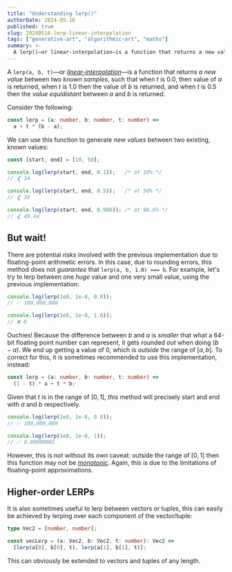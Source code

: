 ```yaml
---
title: "Understanding lerp()"
authorDate: 2024-05-16
published: true
slug: 20240516-lerp-linear-interpolation
tags: ["generative-art", "algorithmic-art", "maths"]
summary: >-
  A lerp()—or linear-interpolation—is a function that returns a new value between two known samples.
---
```


A `lerp(a, b, t)`—or *[linear-interpolation](https://en.wikipedia.org/wiki/Linear_interpolation)*—is a function that returns *a new value* between two *known samples*, such that when $t$ is $0.0$, then value of $a$ is returned, when $t$ is $1.0$ then the value of $b$ is returned, and when $t$ is $0.5$ then the *value equidistant* between $a$ and $b$ is returned.

Consider the following:

```ts
const lerp = (a: number, b: number, t: number) =>
  a + t * (b - a);
```

We can use this function to generate *new values* between two existing, known values:

```ts
const [start, end] = [10, 50];

console.log(lerp(start, end, 0.1));   /* at 10% */
// ❮ 14

console.log(lerp(start, end, 0.5));   /* at 50% */
// ❮ 30

console.log(lerp(start, end, 0.986)); /* at 98.6% */
// ❮ 49.44
```

## But wait!

There are potential *risks* involved with the previous implementation due to floating-point arithmetic errors. In this case, due to rounding errors, this method does not *guarantee* that `lerp(a, b, 1.0) === b`. For example, let's try to lerp between one *huge* value and one very small value, using the previous implementation:

```ts
console.log(lerp(1e8, 1e-8, 0.0));
// ✅ 100,000,000

console.log(lerp(1e8, 1e-8, 1.0));
// ❌ 0
```

Ouchies! Because the difference between $b$ and $a$ is *smaller* that what a 64-bit floating point number can represent, it gets rounded *out* when doing $(b-a)$. We end up getting a value of $0$, which is *outside* the range of $[a,b]$. To correct for this, it is sometimes recommended to use this implementation, instead:

```ts
const lerp = (a: number, b: number, t: number) =>
  (1 - t) * a + t * b;
```

Given that $t$ is in the range of $[0,1]$, *this* method will precisely start and end with $a$ and $b$ respectively.

```ts
console.log(lerp(1e8, 1e-8, 0.0));
// ✅ 100,000,000

console.log(lerp(1e8, 1e-8, 1));
// ✅ 0.00000001
```

However, this is not without its *own* caveat: outside the range of $[0,1]$ then this function may not be [*monotonic*](https://en.wikipedia.org/wiki/Monotonic_function). Again, this is due to the limitations of floating-point approximations.

## Higher-order LERPs

It is also sometimes useful to lerp between vectors or tuples, this can easily be achieved by lerping over each component of the vector/tuple:

```ts
type Vec2 = [number, number];

const vecLerp = (a: Vec2, b: Vec2, t: number): Vec2 =>
  [lerp(a[0], b[0], t), lerp(a[1], b[1], t)];
```

This can obviously be extended to vectors and tuples of any length.